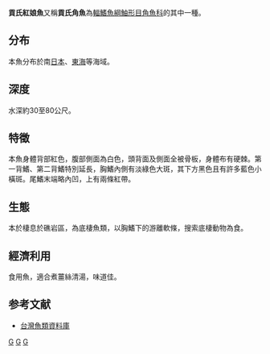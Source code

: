 {{Speciesbox
| taxon = Lepidotrigla guentheri
| authority = Hilgendorf, 1879
| status = NE
| status_system = IUCN3.1
}}
'''貢氏紅娘魚'''又稱'''貢氏角魚'''為[[輻鰭魚綱|輻鰭魚綱]][[鮋形目|鮋形目]][[角魚科|角魚科]]的其中一種。

==分布==
本魚分布於南[[日本|日本]]、[[東海|東海]]等海域。

==深度==
水深約30至80公尺。

==特徵==
本魚身體背部紅色，腹部側面為白色，頭背面及側面全被骨板，身體布有硬棘。第一背鰭、第二背鰭特別延長，胸鰭內側有淡綠色大斑，其下方黑色且有許多藍色小橫斑。尾鰭末端略內凹，上有兩條紅帶。

==生態==
本於棲息於礁岩區，為底棲魚類，以胸鰭下的游離軟條，搜索底棲動物為食。

==經濟利用==
食用魚，適合煮薑絲清湯，味道佳。

==参考文献==
*[http://fishdb.sinica.edu.tw/ 台灣魚類資料庫] {{Wayback|url=http://fishdb.sinica.edu.tw/ |date=20160304193340 }}
{{Taxonbar}}
[[Category:食用魚|G]]
[[Category:_红娘鱼属|G]]
[[Category:_1879年描述的鱼类|G]]